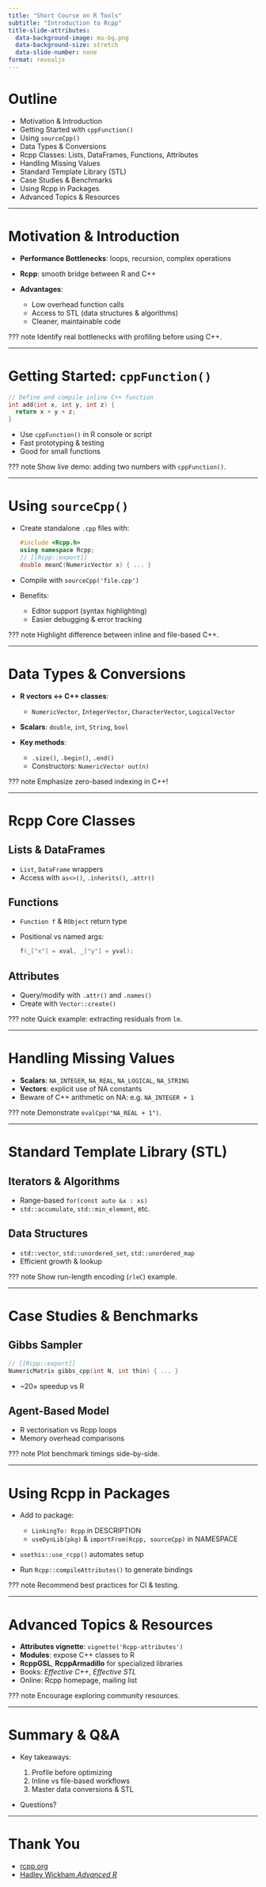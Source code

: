 ```yaml
---
title: "Short Course on R Tools"
subtitle: "Introduction to Rcpp"
title-slide-attributes:
  data-background-image: mu-bg.png
  data-background-size: stretch
  data-slide-number: none
format: revealjs
---
```


# Outline

-   Motivation & Introduction
-   Getting Started with `cppFunction()`
-   Using `sourceCpp()`
-   Data Types & Conversions
-   Rcpp Classes: Lists, DataFrames, Functions, Attributes
-   Handling Missing Values
-   Standard Template Library (STL)
-   Case Studies & Benchmarks
-   Using Rcpp in Packages
-   Advanced Topics & Resources

------------------------------------------------------------------------

# Motivation & Introduction

-   **Performance Bottlenecks**: loops, recursion, complex operations

-   **Rcpp**: smooth bridge between R and C++

-   **Advantages**:

    -   Low overhead function calls
    -   Access to STL (data structures & algorithms)
    -   Cleaner, maintainable code

??? note Identify real bottlenecks with profiling before using C++.

------------------------------------------------------------------------

# Getting Started: `cppFunction()`

``` cpp
// Define and compile inline C++ function
int add(int x, int y, int z) {
  return x + y + z;
}
```

-   Use `cppFunction()` in R console or script
-   Fast prototyping & testing
-   Good for small functions

??? note Show live demo: adding two numbers with `cppFunction()`.

------------------------------------------------------------------------

# Using `sourceCpp()`

-   Create standalone `.cpp` files with:

    ``` cpp
    #include <Rcpp.h>
    using namespace Rcpp;
    // [[Rcpp::export]]
    double meanC(NumericVector x) { ... }
    ```

-   Compile with `sourceCpp('file.cpp')`

-   Benefits:

    -   Editor support (syntax highlighting)
    -   Easier debugging & error tracking

??? note Highlight difference between inline and file-based C++.

------------------------------------------------------------------------

# Data Types & Conversions

-   **R vectors ↔ C++ classes**:

    -   `NumericVector`, `IntegerVector`, `CharacterVector`, `LogicalVector`

-   **Scalars**: `double`, `int`, `String`, `bool`

-   **Key methods**:

    -   `.size()`, `.begin()`, `.end()`
    -   Constructors: `NumericVector out(n)`

??? note Emphasize zero-based indexing in C++!

------------------------------------------------------------------------

# Rcpp Core Classes

## Lists & DataFrames

-   `List`, `DataFrame` wrappers
-   Access with `as<>()`, `.inherits()`, `.attr()`

## Functions

-   `Function f` & `RObject` return type

-   Positional vs named args:

    ``` cpp
    f(_["x"] = xval, _["y"] = yval);
    ```

## Attributes

-   Query/modify with `.attr()` and `.names()`
-   Create with `Vector::create()`

??? note Quick example: extracting residuals from `lm`.

------------------------------------------------------------------------

# Handling Missing Values

-   **Scalars**: `NA_INTEGER`, `NA_REAL`, `NA_LOGICAL`, `NA_STRING`
-   **Vectors**: explicit use of NA constants
-   Beware of C++ arithmetic on NA: e.g. `NA_INTEGER + 1`

??? note Demonstrate `evalCpp("NA_REAL + 1")`.

------------------------------------------------------------------------

# Standard Template Library (STL)

## Iterators & Algorithms

-   Range-based `for(const auto &x : xs)`
-   `std::accumulate`, `std::min_element`, etc.

## Data Structures

-   `std::vector`, `std::unordered_set`, `std::unordered_map`
-   Efficient growth & lookup

??? note Show run-length encoding (`rleC`) example.

------------------------------------------------------------------------

# Case Studies & Benchmarks

## Gibbs Sampler

``` cpp
// [[Rcpp::export]]
NumericMatrix gibbs_cpp(int N, int thin) { ... }
```

-   \~20× speedup vs R

## Agent-Based Model

-   R vectorisation vs Rcpp loops
-   Memory overhead comparisons

??? note Plot benchmark timings side-by-side.

------------------------------------------------------------------------

# Using Rcpp in Packages

-   Add to package:

    -   `LinkingTo: Rcpp` in DESCRIPTION
    -   `useDynLib(pkg)` & `importFrom(Rcpp, sourceCpp)` in NAMESPACE

-   `usethis::use_rcpp()` automates setup

-   Run `Rcpp::compileAttributes()` to generate bindings

??? note Recommend best practices for CI & testing.

------------------------------------------------------------------------

# Advanced Topics & Resources

-   **Attributes vignette**: `vignette('Rcpp-attributes')`
-   **Modules**: expose C++ classes to R
-   **RcppGSL**, **RcppArmadillo** for specialized libraries
-   Books: *Effective C++*, *Effective STL*
-   Online: Rcpp homepage, mailing list

??? note Encourage exploring community resources.

------------------------------------------------------------------------

# Summary & Q&A

-   Key takeaways:

    1.  Profile before optimizing
    2.  Inline vs file-based workflows
    3.  Master data conversions & STL

-   Questions?

------------------------------------------------------------------------

# Thank You

-   [rcpp.org](https://www.rcpp.org)
-   [Hadley Wickham,*Advanced R*](https://adv-r.hadley.nz/rcpp.html)
